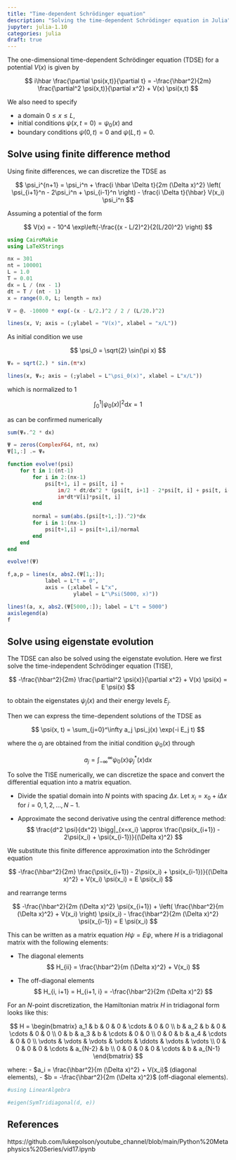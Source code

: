 ```yaml
---
title: "Time-dependent Schrödinger equation"
description: "Solving the time-dependent Schrödinger equation in Julia"
jupyter: julia-1.10
categories: julia
draft: true
---
```


The one-dimensional time-dependent Schrödinger equation (TDSE) for a potential $V(x)$ 
is given by

$$
i\hbar \frac{\partial \psi(x,t)}{\partial t} = -\frac{\hbar^2}{2m} \frac{\partial^2 \psi(x,t)}{\partial x^2} + V(x) \psi(x,t)
$$

We also need to specify 

- a domain $0 \le x \le L$,
- initial conditions $\psi(x, t=0) = \psi_0(x)$ and 
- boundary conditions $\psi(0,t)=0$ and $\psi(L,t)=0$.

## Solve using finite difference method

Using finite differences, we can discretize the TDSE as

$$
\psi_i^{n+1} = \psi_i^n + 
   \frac{i \hbar \Delta t}{2m (\Delta x)^2} \left( \psi_{i+1}^n - 2\psi_i^n + \psi_{i-1}^n \right) - 
   \frac{i \Delta t}{\hbar} V(x_i) \psi_i^n
$$


Assuming a potential of the form

$$
V(x) = - 10^4 \exp\left(-\frac{(x - L/2)^2}{2(L/20)^2} \right)
$$



```julia
using CairoMakie
using LaTeXStrings

nx = 301
nt = 100001
L = 1.0
T = 0.01
dx = L / (nx - 1)
dt = T / (nt - 1)
x = range(0.0, L; length = nx)

V = @. -10000 * exp(-(x - L/2.)^2 / 2 / (L/20.)^2)

lines(x, V; axis = (;ylabel = "V(x)", xlabel = "x/L"))
```

As initial condition we use 

$$
\psi_0 = \sqrt{2} \sin(\pi x)
$$

```julia
Ψ₀ = sqrt(2.) * sin.(π*x)

lines(x, Ψ₀; axis = (;ylabel = L"\psi_0(x)", xlabel = L"x/L"))
```

which is normalized to 1

$$
\int_0^1 |\psi_0(x)|^2 \mathrm{d}x = 1
$$

as can be confirmed numerically

```julia
sum(Ψ₀.^2 * dx)
```

```julia
Ψ = zeros(ComplexF64, nt, nx)
Ψ[1,:] .= Ψ₀

function evolve!(psi)
    for t in 1:(nt-1)
        for i in 2:(nx-1)
            psi[t+1, i] = psi[t, i] + 
                im/2 * dt/dx^2 * (psi[t, i+1] - 2*psi[t, i] + psi[t, i-1]) - 
                im*dt*V[i]*psi[t, i]
        end
        
        normal = sum(abs.(psi[t+1,:]).^2)*dx
        for i in 1:(nx-1)
            psi[t+1,i] = psi[t+1,i]/normal
        end
    end
end

evolve!(Ψ)
```

```julia
f,a,p = lines(x, abs2.(Ψ[1,:]); 
            label = L"t = 0", 
            axis = (;xlabel = L"x",
                     ylabel = L"\Psi(5000, x)"))

lines!(a, x, abs2.(Ψ[5000,:]); label = L"t = 5000")
axislegend(a)
f
```

## Solve using eigenstate evolution

The TDSE can also be solved using the eigenstate evolution.
Here we first solve the time-independent Schrödinger equation (TISE),

$$
-\frac{\hbar^2}{2m} \frac{\partial^2 \psi(x)}{\partial x^2} + V(x) \psi(x) = E \psi(x)
$$


to obtain the eigenstates $\psi_j(x)$ and their energy levels $E_j$.

Then we can express the time-dependent solutions of the TDSE as

$$
\psi(x, t) = \sum_{j=0}^\infty a_j \psi_j(x) \exp(-i E_j t)
$$

where the $a_j$ are obtained from the initial condition $\psi_0(x)$ through

$$
a_j = \int_{-\infty}^{\infty} \psi_0(x) \psi_j^*(x) \mathrm{d}x
$$



To solve the TISE numerically, we can discretize the space and convert the differential equation into a matrix equation.

- Divide the spatial domain into $N$ points with spacing $\Delta x$. Let $x_i = x_0 + i\Delta x$ for $i = 0, 1, 2, \ldots, N-1$.

- Approximate the second derivative using the central difference method:
   $$ 
   \frac{d^2 \psi}{dx^2} \bigg|_{x=x_i} \approx \frac{\psi(x_{i+1}) - 2\psi(x_i) + \psi(x_{i-1})}{(\Delta x)^2} 
   $$


We substitute this finite difference approximation into the Schrödinger equation

$$
 -\frac{\hbar^2}{2m} \frac{\psi(x_{i+1}) - 2\psi(x_i) + \psi(x_{i-1})}{(\Delta x)^2} + V(x_i) \psi(x_i) = E \psi(x_i) 
$$

and rearrange terms

$$ 
-\frac{\hbar^2}{2m (\Delta x)^2} \psi(x_{i+1}) + \left( \frac{\hbar^2}{m (\Delta x)^2} + V(x_i) \right) \psi(x_i) - \frac{\hbar^2}{2m (\Delta x)^2} \psi(x_{i-1}) = E \psi(x_i) 
$$


This can be written as a matrix equation $H \psi = E \psi$, where $H$ is a tridiagonal matrix with the following elements:

- The diagonal elements
  $$ 
  H_{ii} = \frac{\hbar^2}{m (\Delta x)^2} + V(x_i) 
  $$

- The off-diagonal elements
  $$ 
  H_{i, i+1} = H_{i+1, i} = -\frac{\hbar^2}{2m (\Delta x)^2} 
  $$


For an $N$-point discretization, the Hamiltonian matrix $H$ in tridiagonal form looks like this:

$$
H = \begin{bmatrix}
a_1 & b & 0 & 0 & \cdots & 0 & 0 \\
b & a_2 & b & 0 & \cdots & 0 & 0 \\
0 & b & a_3 & b & \cdots & 0 & 0 \\
0 & 0 & b & a_4 & \cdots & 0 & 0 \\
\vdots & \vdots & \vdots & \vdots & \ddots & \vdots & \vdots \\
0 & 0 & 0 & 0 & \cdots & a_{N-2} & b \\
0 & 0 & 0 & 0 & \cdots & b & a_{N-1}
\end{bmatrix}
$$

where:
- $a_i = \frac{\hbar^2}{m (\Delta x)^2} + V(x_i)$ (diagonal elements),
- $b = -\frac{\hbar^2}{2m (\Delta x)^2}$ (off-diagonal elements).



```julia
#using LinearAlgebra

#eigen(SymTridiagonal(d, e))
```

## References

https://github.com/lukepolson/youtube_channel/blob/main/Python%20Metaphysics%20Series/vid17.ipynb
